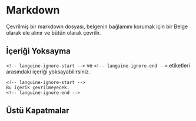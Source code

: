 # Markdown

Çevrilmiş bir markdown dosyası, belgenin bağlamını korumak için bir Belge olarak ele alınır ve bütün olarak çevrilir.

## İçeriği Yoksayma

`<!-- languine-ignore-start -->` ve `<!-- languine-ignore-end -->` etiketleri arasındaki içeriği yoksayabilirsiniz.

```mdx
<!-- languine-ignore-start -->
Bu içerik çevrilmeyecek.
<!-- languine-ignore-end -->
``` 

## Üstü Kapatmalar